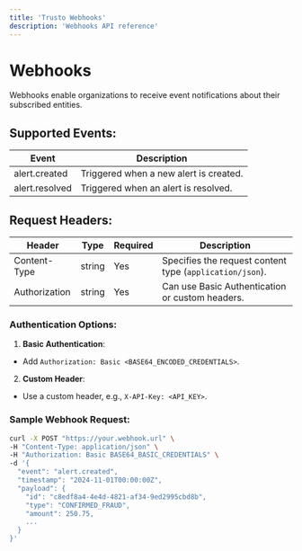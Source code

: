 ```yaml
---
title: 'Trusto Webhooks'
description: 'Webhooks API reference'
---
```


# Webhooks

Webhooks enable organizations to receive event notifications about their subscribed entities.

## Supported Events:
| Event            | Description                               |
|-------------------|-------------------------------------------|
| alert.created     | Triggered when a new alert is created.   |
| alert.resolved    | Triggered when an alert is resolved.     |

## Request Headers:
| Header           | Type    | Required | Description                       |
|-------------------|---------|----------|-----------------------------------|
| Content-Type      | string  | Yes      | Specifies the request content type (`application/json`). |
| Authorization     | string  | Yes      | Can use Basic Authentication or custom headers. |

### Authentication Options:
1. **Basic Authentication**:
- Add `Authorization: Basic <BASE64_ENCODED_CREDENTIALS>`.

2. **Custom Header**:
- Use a custom header, e.g., `X-API-Key: <API_KEY>`.

### Sample Webhook Request:
```bash
curl -X POST "https://your.webhook.url" \
-H "Content-Type: application/json" \
-H "Authorization: Basic BASE64_BASIC_CREDENTIALS" \
-d '{
  "event": "alert.created",
  "timestamp": "2024-11-01T00:00:00Z",
  "payload": {
    "id": "c8edf8a4-4e4d-4821-af34-9ed2995cbd8b",
    "type": "CONFIRMED_FRAUD",
    "amount": 250.75,
    ...
  }
}'
```

